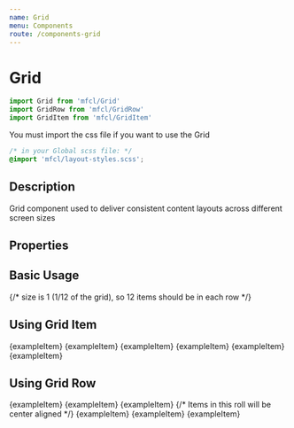 ```yaml
---
name: Grid
menu: Components
route: /components-grid
---
```



# Grid

```javascript
import Grid from 'mfcl/Grid'
import GridRow from 'mfcl/GridRow'
import GridItem from 'mfcl/GridItem'
```

You must import the css file if you want to use the Grid

```css
/* in your Global scss file: */
@import 'mfcl/layout-styles.scss';
```

## Description

Grid component used to deliver consistent content layouts across different screen sizes

## Properties

<Props of={Grid} />

## Basic Usage

<Playground>
  {/* size is 1 (1/12 of the grid), so 12 items should be in each row */}
  <Grid defaultSize={1} createGridItems gridStyles={{ backgroundColor: 'rgba(180, 247, 255, 0.6' }}>
    <div style={exampleStyles} />
    <div style={exampleStyles} />
    <div style={exampleStyles} />
    <div style={exampleStyles} />
    <div style={exampleStyles} />
    <div style={exampleStyles} />
    <div style={exampleStyles} />
    <div style={exampleStyles} />
    <div style={exampleStyles} />
    <div style={exampleStyles} />
    <div style={exampleStyles} />
    <div style={exampleStyles} />
  </Grid>
</Playground>

## Using Grid Item

<Playground>
  <Grid gridStyles={{ backgroundColor: 'rgba(180, 247, 255, 0.6' }}>
    <GridItem defaultSize={6}>{exampleItem}</GridItem>
    <GridItem defaultSize={3}>{exampleItem}</GridItem>
    <GridItem defaultSize={3}>{exampleItem}</GridItem>
    <GridItem defaultSize={3}>{exampleItem}</GridItem>
    <GridItem defaultSize={3}>{exampleItem}</GridItem>
    <GridItem defaultSize={6}>{exampleItem}</GridItem>
  </Grid>
</Playground>

## Using Grid Row

<Playground>
  <Grid createRows={false} gridStyles={{ backgroundColor: 'rgba(180, 247, 255, 0.6' }}>
    <GridRow>
      <GridItem defaultSize={2}>{exampleItem}</GridItem>
      <GridItem defaultSize={2}>{exampleItem}</GridItem>
      <GridItem defaultSize={2}>{exampleItem}</GridItem>
    </GridRow>
    {/* Items in this roll will be center aligned */}
    <GridRow alignRow={'center'}>
      <GridItem defaultSize={3}>{exampleItem}</GridItem>
      <GridItem defaultSize={3}>{exampleItem}</GridItem>
      <GridItem defaultSize={3}>{exampleItem}</GridItem>
    </GridRow>
  </Grid>
</Playground>
